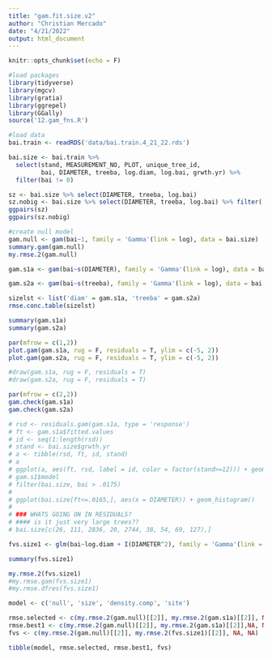 ```yaml
---
title: "gam.fit.size.v2"
author: "Christian Mercado"
date: "4/21/2022"
output: html_document
---
```


```r
knitr::opts_chunk$set(echo = F)

#load packages
library(tidyverse)
library(mgcv)
library(gratia)
library(ggrepel)
library(GGally)
source('12.gam_fns.R')

#load data
bai.train <- readRDS('data/bai.train.4_21_22.rds')

bai.size <- bai.train %>% 
  select(stand, MEASUREMENT_NO, PLOT, unique_tree_id, 
         bai, DIAMETER, treeba, log.diam, log.bai, grwth.yr) %>% 
  filter(bai != 0)

```

```r
sz <- bai.size %>% select(DIAMETER, treeba, log.bai)
sz.nobig <- bai.size %>% select(DIAMETER, treeba, log.bai) %>% filter(!(DIAMETER > 30))
ggpairs(sz)
ggpairs(sz.nobig)
```


```r
#create null model
gam.null <- gam(bai~1, family = 'Gamma'(link = log), data = bai.size)
summary.gam(gam.null)
my.rmse.2(gam.null)

```

```r
gam.s1a <- gam(bai~s(DIAMETER), family = 'Gamma'(link = log), data = bai.size[bai.size$unique_tree_id != 15431,], method = 'ML') #without giant trees

gam.s2a <- gam(bai~s(treeba), family = 'Gamma'(link = log), data = bai.size[bai.size$unique_tree_id != 15431,], method = 'ML') #without giant trees

sizelst <- list('diam' = gam.s1a, 'treeba' = gam.s2a)
rmse.conc.table(sizelst)
```

```r

summary(gam.s1a)
summary(gam.s2a)

par(mfrow = c(1,2))
plot.gam(gam.s1a, rug = F, residuals = T, ylim = c(-5, 2))
plot.gam(gam.s2a, rug = F, residuals = T, ylim = c(-5, 2))

#draw(gam.s1a, rug = F, residuals = T)
#draw(gam.s2a, rug = F, residuals = T)

par(mfrow = c(2,2))
gam.check(gam.s1a)
gam.check(gam.s2a)

```

```r
# rsd <- residuals.gam(gam.s1a, type = 'response')
# ft <- gam.s1a$fitted.values
# id <- seq(1:length(rsd))
# stand <- bai.size$grwth.yr
# a <- tibble(rsd, ft, id, stand)
# a
# ggplot(a, aes(ft, rsd, label = id, color = factor(stand>=12))) + geom_point(alpha = .2) + geom_label_repel()
# gam.s1$model
# filter(bai.size, bai > .0175)
# 
# ggplot(bai.size[ft<=.0165,], aes(x = DIAMETER)) + geom_histogram()
# 
# ### WHATS GOING ON IN RESIDUALS?
# #### is it just very large trees??
# bai.size[c(26, 111, 2836, 20, 2744, 38, 54, 69, 127),]


```

```r

fvs.size1 <- glm(bai~log.diam + I(DIAMETER^2), family = 'Gamma'(link = log), data = bai.size[bai.size$unique_tree_id!=15431,])

summary(fvs.size1)

my.rmse.2(fvs.size1)
#my.rmse.gam(fvs.size1)
#my.rmse.dfres(fvs.size1)

```

```r
model <- c('null', 'size', 'density.comp', 'site')

rmse.selected <- c(my.rmse.2(gam.null)[[2]], my.rmse.2(gam.s1a)[[2]], NA, NA)
rmse.best1 <- c(my.rmse.2(gam.null)[[2]], my.rmse.2(gam.s1a)[[2]],NA, NA)
fvs <- c(my.rmse.2(gam.null)[[2]], my.rmse.2(fvs.size1)[[2]], NA, NA)

tibble(model, rmse.selected, rmse.best1, fvs)

```


